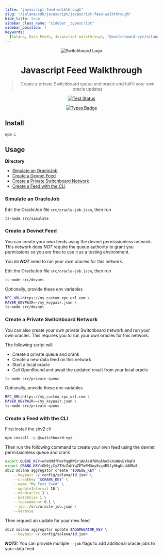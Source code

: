 ```yaml
---
title: "javascript-feed-walkthrough"
slug: "/solana/sdk/javascript/javascript-feed-walkthrough"
hide_title: true
sidebar_class_name: "sidebar__typescript"
sidebar_position: 7
keywords:
  [Solana, Data Feeds, Javascript walkthrough, "@switchboard-xyz/solana.js"]
---
```


<div align="center">

![Switchboard Logo](https://github.com/switchboard-xyz/sbv2-core/raw/main/website/static/img/icons/switchboard/avatar.png)

# Javascript Feed Walkthrough

> Create a private Switchboard queue and oracle and fulfill your own oracle
> updates

[![Test Status](https://github.com/switchboard-xyz/sbv2-solana/actions/workflows/solana-js-test.yml/badge.svg)](https://github.com/switchboard-xyz/sbv2-solana/actions/workflows/solana-js-test.yml)

[![Types Badge](https://img.shields.io/badge/types-docs.switchboard.xyz-blue)](https://docs.switchboard.xyz/api/solana.js)

</div>

## Install

```bash
npm i
```

## Usage

**Directory**

- [Simulate an OracleJob](#simulate-an-oraclejob)
- [Create a Devnet Feed](#create-a-devnet-feed)
- [Create a Private Switchboard Network](#create-a-private-switchboard-network)
- [Create a Feed with the CLI](#create-a-feed-with-the-cli)

### Simulate an OracleJob

Edit the OracleJob file `src/oracle-job.json`, then run

```bash
ts-node src/simulate
```

### Create a Devnet Feed

You can create your own feeds using the devnet permissionless network. This
network does _NOT_ require the queue authority to grant you permissions so you
are free to use it as a testing environment.

You do **_NOT_** need to run your own oracles for this network.

Edit the OracleJob file `src/oracle-job.json`, then run

```bash
ts-node src/devnet
```

Optionally, provide these env variables

```bash
RPC_URL=https://my_custom_rpc_url.com \
PAYER_KEYPAIR=~/my_keypair.json \
ts-node src/devnet
```

### Create a Private Switchboard Network

You can also create your own private Switchboard network and run your own
oracles. This requires you to run your own oracles for this network.

The following script will

- Create a private queue and crank
- Create a new data feed on this network
- Start a local oracle
- Call OpenRound and await the updated result from your local oracle

```bash
ts-node src/private-queue
```

Optionally, provide these env variables

```bash
RPC_URL=https://my_custom_rpc_url.com \
PAYER_KEYPAIR=~/my_keypair.json \
ts-node src/private-queue
```

### Create a Feed with the CLI

First install the sbv2 cli

```bash
npm install -g @switchboard-xyz
```

Then run the following command to create your own feed using the devnet
permissionless queue and crank

```bash
export QUEUE_KEY=uPeRMdfPmrPqgRWSrjAnAkH78RqAhe5kXoW6vBYRqFX
export CRANK_KEY=GN9jjCy2THzZxhYqZETmPM3my8vg4R5JyNkgULddUMa5
sbv2 solana aggregator create "$QUEUE_KEY" \
    --keypair ~/.config/solana/id.json \
    --crankKey "$CRANK_KEY" \
    --name "My_Test_Feed" \
    --updateInterval 10 \
    --minOracles 1 \
    --batchSize 1 \
    --leaseAmount 0.1 \
    --job ./src/oracle-job.json \
    --verbose
```

Then request an update for your new feed

```bash
sbv2 solana aggregator update $AGGREGATOR_KEY \
    --keypair ~/.config/solana/id.json
```

**_NOTE:_** You can provide multiple `--job` flags to add additional oracle jobs
to your data feed

